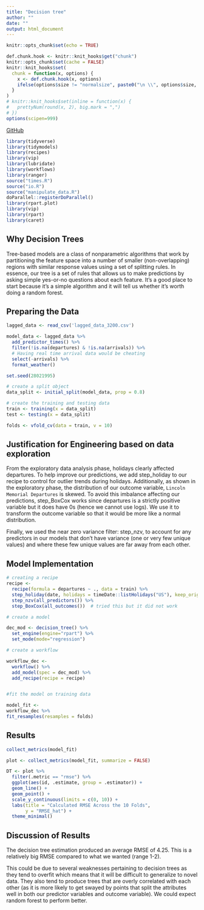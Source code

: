 ```yaml
---
title: "Decision tree"
author: ""
date: ""
output: html_document
---
```


```r
knitr::opts_chunk$set(echo = TRUE)
```


```r

def.chunk.hook <- knitr::knit_hooks$get("chunk")
knitr::opts_chunk$set(cache = FALSE)
knitr::knit_hooks$set(
  chunk = function(x, options) {
    x <- def.chunk.hook(x, options)
    ifelse(options$size != "normalsize", paste0("\n \\", options$size, "\n\n", x, "\n\n \\normalsize"), x)
  }
)
# knitr::knit_hooks$set(inline = function(x) {
#   prettyNum(round(x, 2), big.mark = ",")
# })
options(scipen=999)
```

\begin{center}
\Huge{PPOL 670 | Final Project}

\Huge{Random Forest}
\end{center}

\vspace{0.1in}

[GitHub](https://github.com/elenabagnera/CapitalBikesProject)


```r
library(tidyverse)
library(tidymodels)
library(recipes)
library(vip)
library(lubridate)
library(workflows)
library(ranger)
source("times.R")
source("io.R")
source("manipulate_data.R")
doParallel::registerDoParallel()
library(rpart.plot)  
library(vip)  
library(rpart)
library(caret)
```

## Why Decision Trees

Tree-based models are a class of nonparametric algorithms that work by partitioning the feature space into a number of smaller (non-overlapping) regions with similar response values using a set of splitting rules. In essence, our tree is a set of rules that allows us to make predictions by asking simple yes-or-no questions about each feature. It's a good place to start because it's a simple algorithm and it will tell us whether it's worth doing a random forest.

## Preparing the Data

```r

lagged_data <- read_csv('lagged_data_3200.csv') 

model_data <- lagged_data %>%
  add_predictor_times() %>%
  filter(!is.na(departures) & !is.na(arrivals)) %>%
  # Having real time arrival data would be cheating
  select(-arrivals) %>% 
  format_weather()

```



```r

set.seed(28021995)

# create a split object
data_split <- initial_split(model_data, prop = 0.8)

# create the training and testing data
train <- training(x = data_split)
test <- testing(x = data_split)

folds <- vfold_cv(data = train, v = 10)


```


## Justification for Engineering based on data exploration

From the exploratory data analysis phase, holidays clearly affected departures. To help improve our predictions, we add step_holiday to our recipe to control for outlier trends during holidays. Additionally, as shown in the exploratory phase, the distribution of our outcome variable, `Lincoln Memorial Departures` is skewed. To avoid this imbalance affecting our predictions, step_BoxCox works since departures is a strictly positive variable but it does have 0s (hence we cannot use logs). We use it to transform the outcome variable so that it would be more like a normal distribution.

Finally, we used the near zero variance filter: step_nzv, to account for any predictors in our models that don’t have variance (one or very few unique values) and where these few unique values are far away from each other.  

## Model Implementation
  
```r

# creating a recipe
recipe <-
  recipe(formula = departures ~ ., data = train) %>%
  step_holiday(date, holidays = timeDate::listHolidays("US"), keep_original_cols = FALSE) %>% 
  step_nzv(all_predictors()) %>% 
  step_BoxCox(all_outcomes())  # tried this but it did not work

# create a model

dec_mod <- decision_tree() %>%
  set_engine(engine="rpart") %>%
  set_mode(mode="regression")

# create a workflow

workflow_dec <-
  workflow() %>%
  add_model(spec = dec_mod) %>%
  add_recipe(recipe = recipe)


#fit the model on training data 

model_fit <-
workflow_dec %>%
fit_resamples(resamples = folds)

```


## Results

```r

collect_metrics(model_fit) 

plot <- collect_metrics(model_fit, summarize = FALSE)

DT <- plot %>% 
  filter(.metric == "rmse") %>%
  ggplot(aes(id, .estimate, group = .estimator)) +
  geom_line() +
  geom_point() +
  scale_y_continuous(limits = c(0, 10)) +
  labs(title = "Calculated RMSE Across the 10 Folds",
       y = "RMSE_hat") +
  theme_minimal() 

```


## Discussion of Results

The decision tree estimation produced an average RMSE of 4.25.  This is a relatively big RMSE compared to what we wanted (range 1-2). 

This could be due to several weaknesses pertaining to decision trees as they tend to overfit which means that it will be difficult to generalize to novel data. They also tend to produce trees that are overly correlated with each other (as it is more likely to get swayed by points that split the attributes well in both our predictor variables and outcome variable). We could expect random forest to perform better. 

